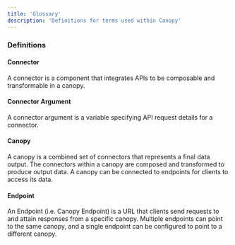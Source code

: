 ```yaml
---
title: 'Glossary'
description: 'Definitions for terms used within Canopy'
---
```


### Definitions
#### Connector
A connector is a component that integrates APIs to be composable and transformable in a canopy.
#### Connector Argument
A connector argument is a variable specifying API request details for a connector.
#### Canopy
A canopy is a combined set of connectors that represents a final data output.
The connectors within a canopy are composed and transformed to produce output data.
A canopy can be connected to endpoints for clients to access its data.
#### Endpoint
An Endpoint (i.e. Canopy Endpoint) is a URL that clients send requests to and attain responses from a specific canopy.
Multiple endpoints can point to the same canopy, and a single endpoint can be configured to point to a different canopy.
